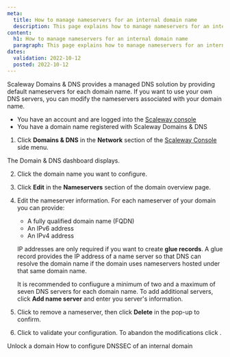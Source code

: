 ```yaml
---
meta:
  title: How to manage nameservers for an internal domain name
  description: This page explains how to manage nameservers for an internal domain name with Scaleway Domains & DNS.
content:
  h1: How to manage nameservers for an internal domain name
  paragraph: This page explains how to manage nameservers for an internal domain name with Scaleway Domains & DNS.
dates:
  validation: 2022-10-12
  posted: 2022-10-12
---
```


Scaleway Domains & DNS provides a managed DNS solution by providing default nameservers for each domain name. If you want to use your own DNS servers, you can modify the nameservers associated with your domain name.

<Message type="requirement">

- You have an account and are logged into the [Scaleway console](https://console.scaleway.com) 
- You have a domain name registered with Scaleway Domains & DNS

</Message>

1. Click **Domains & DNS** in the **Network** section of the [Scaleway Console](https://console.scaleway.com) side menu. 

 The Domain & DNS dashboard displays. 
 
2. Click the domain name you want to configure.

3. Click **Edit** in the **Nameservers** section of the domain overview page. 

4. Edit the nameserver information. For each nameserver of your domain you can provide:
    * A fully qualified domain name (FQDN)
    * An IPv6 address
    * An IPv4 address

    <Message type="tip">

    IP addresses are only required if you want to create **glue records**. A glue record provides the IP address of a name server so that DNS can resolve the domain name if the domain uses nameservers hosted under that same domain name.

    </Message>

    It is recommended to confiugure a minimum of two and a maximum of seven DNS servers for each domain name. To add additional servers, click **Add name server** and enter you server's information. 

5. Click <Icon name="delete" /> to remove a nameserver, then click **Delete** in the pop-up to confirm.

6. Click <Icon name="validate" /> to validate your configuration. To abandon the modifications click <Icon name="cancel" />. 

<Navigation title="See Also">
  <PreviousButton to="/network/dns-cloud/how-to/unlock-internal-domain/">Unlock a domain</PreviousButton>
  <NextButton to="/network/dns-cloud/how-to/configure-dnssec-internal-domain/">How to configure DNSSEC of an internal domain</NextButton>
</Navigation>